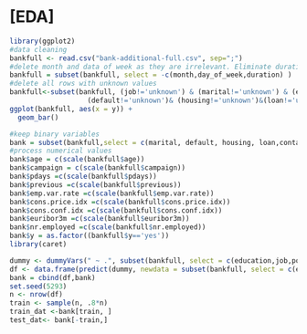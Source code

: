 # [EDA]
```r
library(ggplot2)
#data cleaning
bankfull <- read.csv("bank-additional-full.csv", sep=";")
#delete month and data of week as they are irrelevant. Eliminate duration as it has extremely high correlation with target
bankfull = subset(bankfull, select = -c(month,day_of_week,duration) )
#delete all rows with unknown values
bankfull<-subset(bankfull, (job!='unknown') & (marital!='unknown') & (education!='unknown')&
                   (default!='unknown')& (housing!='unknown')&(loan!='unknown'))
ggplot(bankfull, aes(x = y)) +
  geom_bar()
```
```r
#keep binary variables
bank = subset(bankfull,select = c(marital, default, housing, loan,contact))
#process numerical values
bank$age = c(scale(bankfull$age))
bank$campaign = c(scale(bankfull$campaign))
bank$pdays =c(scale(bankfull$pdays))
bank$previous =c(scale(bankfull$previous))
bank$emp.var.rate =c(scale(bankfull$emp.var.rate))
bank$cons.price.idx =c(scale(bankfull$cons.price.idx))
bank$cons.conf.idx =c(scale(bankfull$cons.conf.idx))
bank$euribor3m =c(scale(bankfull$euribor3m))
bank$nr.employed =c(scale(bankfull$nr.employed))
bank$y = as.factor((bankfull$y=='yes'))
library(caret)

dummy <- dummyVars(" ~ .", subset(bankfull, select = c(education,job,poutcome)))
df <- data.frame(predict(dummy, newdata = subset(bankfull, select = c(education,job,poutcome)))) 
bank = cbind(df,bank)
set.seed(5293)
n <- nrow(df)
train <- sample(n, .8*n)
train_dat <-bank[train, ]
test_dat<- bank[-train,]
```
